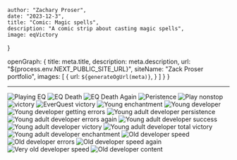 

    author: "Zachary Proser", 
    date: "2023-12-3",
    title: "Comic: Magic spells", 
    description: "A comic strip about casting magic spells",
    image: eqVictory
}

  openGraph: {
    title: meta.title,
    description: meta.description,
    url: "${process.env.NEXT_PUBLIC_SITE_URL}", 
    siteName: "Zack Proser portfolio",
    images: [
      {
        url: `${generateOgUrl(meta)}`,
      }
    ]
  }
}


--- 

<Image src={playingEq} alt="Playing EQ" />


<Image src={eqDeath} alt="EQ Death" />


<Image src={eqDeathAgain} alt="EQ Death Again" />


<Image src={persistence} alt="Peristence" />


<Image src={playNonstop} alt="Play nonstop" />


<Image src={victory} alt="victory" />


<Image src={eqVictory} alt="EverQuest victory" />


<Image src={youngEnchantment} alt="Young enchantment" />


<Image src={youngDeveloper} alt="Young developer" />


<Image src={youngDeveloperErrors} alt="Young developer getting errors" />


<Image src={youngAdultSpeed} alt="Young adult developer persistence" />


<Image src={youngAdultErrorsAgain} alt="Young adult developer errors again" />


<Image src={youngDeveloperSuccess} alt="Young adult developer success" />


<Image src={youngDeveloperVictory} alt="Young adult developer victory" />


<Image src={youngAdultVictory} alt="Young adult developer total victory" />


<Image src={youngDeveloperEnchantment} alt="Young adult developer enchantment" />


<Image src={oldDeveloperSpeed} alt="Old developer speed" />


<Image src={oldDeveloperErrors} alt="Old developer errors" />


<Image src={oldDeveloperSpeedAgain} alt="Old developer speed again" />


<Image src={veryOldDeveloperSpeed} alt="Very old developer speed" />


<Image src={oldEnchantment} alt="Old developer content" />


